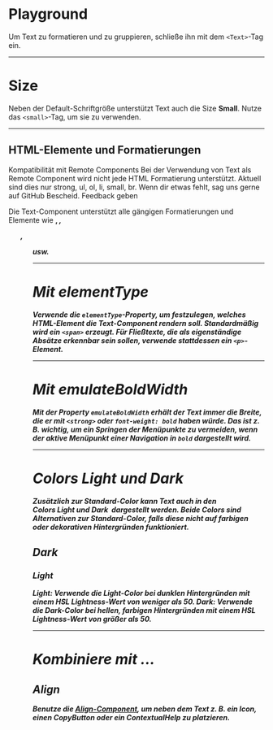 # Playground

Um Text zu formatieren und zu gruppieren, schließe ihn mit dem `<Text>`-Tag ein.

<LiveCodeEditor />

---

# Size
Neben der Default-Schriftgröße unterstützt Text auch die Size **Small**.
Nutze das `<small>`-Tag, um sie zu verwenden.

<LiveCodeEditor example="size" editorCollapsed />

---

## HTML-Elemente und Formatierungen

<Alert>
  <Heading>Kompatibilität mit Remote Components</Heading>
  <Content>
    Bei der Verwendung von Text als Remote Component wird nicht jede HTML Formatierung unterstützt. 
    Aktuell sind dies nur strong, ul, ol, li, small, br. 
    Wenn dir etwas fehlt, sag uns gerne auf GitHub Bescheid. 
    <Link href="https://github.com/mittwald/flow/issues/new?title=Feedback%20on%20Text%20component">Feedback geben</Link>
  </Content>
</Alert>

Die Text-Component unterstützt alle gängigen Formatierungen und Elemente wie <strong>, <i>, <ul>, <ol> usw.

<LiveCodeEditor example="html" editorCollapsed />

---

# Mit elementType
Verwende die `elementType`-Property, um festzulegen, welches HTML-Element die Text-Component rendern soll. Standardmäßig wird ein `<span>` erzeugt. Für Fließtexte, die als eigenständige Absätze erkennbar sein sollen, verwende stattdessen ein `<p>`-Element.

<LiveCodeEditor example="elementType" editorCollapsed />

---

# Mit emulateBoldWidth

Mit der Property `emulateBoldWidth` erhält der Text immer die Breite, die er mit 
`<strong>` oder `font-weight: bold` haben würde. Das ist z. B. wichtig, um ein Springen 
der Menüpunkte zu vermeiden, wenn der aktive Menüpunkt einer Navigation in `bold` dargestellt wird.

<LiveCodeEditor example="emulateBoldWidth" editorCollapsed />

---

# Colors Light und Dark

Zusätzlich zur Standard-Color kann Text auch in den Colors **Light** und **Dark** 
dargestellt werden. Beide Colors sind Alternativen zur Standard-Color, falls diese 
nicht auf farbigen oder dekorativen Hintergründen funktioniert.

## Dark

<LiveCodeEditor example="dark" bgColor="light" editorCollapsed />

### Light

<LiveCodeEditor example="light" bgColor="dark" editorCollapsed />

**Light**: Verwende die Light-Color bei dunklen Hintergründen mit einem HSL Lightness-Wert von weniger als 50.
**Dark**: Verwende die Dark-Color bei hellen, farbigen Hintergründen mit einem HSL Lightness-Wert von größer als 50.

---

# Kombiniere mit ...

## Align

Benutze die [Align-Component](/03-components/structure/align), um neben dem Text z. B. ein Icon, einen CopyButton 
oder ein ContextualHelp zu platzieren.

<LiveCodeEditor example="align" editorCollapsed />
